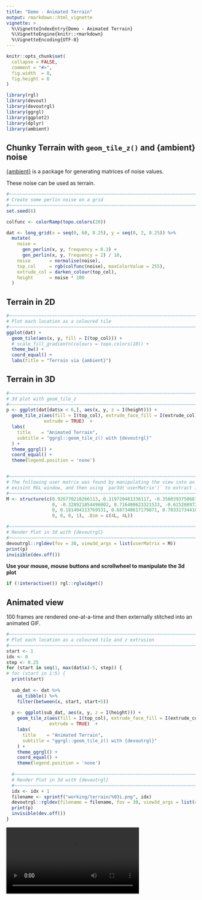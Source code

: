 ```yaml
---
title: "Demo - Animated Terrain"
output: rmarkdown::html_vignette
vignette: >
  %\VignetteIndexEntry{Demo - Animated Terrain}
  %\VignetteEngine{knitr::rmarkdown}
  %\VignetteEncoding{UTF-8}
---
```


```r
knitr::opts_chunk$set(
  collapse = FALSE,
  comment = "#>",
  fig.width  = 8,
  fig.height = 6
)
```

```r
library(rgl)
library(devout)
library(devoutrgl)
library(ggrgl)
library(ggplot2)
library(dplyr)
library(ambient)
```



Chunky Terrain with `geom_tile_z()`  and {ambient} noise
-----------------------------------------------------------------------------

[{ambient}](https://github.com/thomasp85/ambient) is a package for generating
matrices of noise values.

These noise can be used as terrain.

```r
#~~~~~~~~~~~~~~~~~~~~~~~~~~~~~~~~~~~~~~~~~~~~~~~~~~~~~~~~~~~~~~~~~~~~~~~~~~~~
# Create some perlin noise on a grid
#~~~~~~~~~~~~~~~~~~~~~~~~~~~~~~~~~~~~~~~~~~~~~~~~~~~~~~~~~~~~~~~~~~~~~~~~~~~~
set.seed(6)

colfunc <- colorRamp(topo.colors(20))

dat <- long_grid(x = seq(0, 60, 0.25), y = seq(0, 2, 0.25)) %>% 
  mutate(
    noise = 
      gen_perlin(x, y, frequency = 0.3) + 
      gen_perlin(x, y, frequency = 2) / 10,
    noise       = normalise(noise),
    top_col     = rgb(colfunc(noise), maxColorValue = 255),
    extrude_col = darken_colour(top_col),
    height      = noise * 100
  )
```


Terrain in 2D
-----------------------------------------------------------------------------

```r
#~~~~~~~~~~~~~~~~~~~~~~~~~~~~~~~~~~~~~~~~~~~~~~~~~~~~~~~~~~~~~~~~~~~~~~~~~~~~
# Plot each location as a coloured tile
#~~~~~~~~~~~~~~~~~~~~~~~~~~~~~~~~~~~~~~~~~~~~~~~~~~~~~~~~~~~~~~~~~~~~~~~~~~~~
ggplot(dat) + 
  geom_tile(aes(x, y, fill = I(top_col))) + 
  # scale_fill_gradientn(colours = topo.colors(10)) + 
  theme_bw() + 
  coord_equal() + 
  labs(title = "Terrain via {ambient}")
```


Terrain in 3D
-----------------------------------------------------------------------------

```r
#~~~~~~~~~~~~~~~~~~~~~~~~~~~~~~~~~~~~~~~~~~~~~~~~~~~~~~~~~~~~~~~~~~~~~~~~~~~~
# 3d plot with geom_tile_z
#~~~~~~~~~~~~~~~~~~~~~~~~~~~~~~~~~~~~~~~~~~~~~~~~~~~~~~~~~~~~~~~~~~~~~~~~~~~~
p <- ggplot(dat[dat$x < 6,], aes(x, y, z = I(height))) +
  geom_tile_z(aes(fill = I(top_col), extrude_face_fill = I(extrude_col)), colour = NA,
              extrude = TRUE)  +
  labs(
    title    = "Animated Terrain",
    subtitle = "ggrgl::geom_tile_z() with {devoutrgl}"
  ) + 
  theme_ggrgl() + 
  coord_equal() + 
  theme(legend.position = 'none')


#~~~~~~~~~~~~~~~~~~~~~~~~~~~~~~~~~~~~~~~~~~~~~~~~~~~~~~~~~~~~~~~~~~~~~~~~~~~~
# The following user matrix was found by manipulating the view into an 
# exisint RGL window, and then using `par3d('userMatrix')` to extract it
#~~~~~~~~~~~~~~~~~~~~~~~~~~~~~~~~~~~~~~~~~~~~~~~~~~~~~~~~~~~~~~~~~~~~~~~~~~~~
M <- structure(c(0.926770210266113, 0.119720481336117, -0.356039375066757, 
                 0, -0.328921854496002, 0.716400623321533, -0.615288972854614, 
                 0, 0.181404113769531, 0.687340617179871, 0.70331734418869, 0, 
                 0, 0, 0, 1), .Dim = c(4L, 4L))

#~~~~~~~~~~~~~~~~~~~~~~~~~~~~~~~~~~~~~~~~~~~~~~~~~~~~~~~~~~~~~~~~~~~~~~~~~~~~
# Render Plot in 3d with {devoutrgl}
#~~~~~~~~~~~~~~~~~~~~~~~~~~~~~~~~~~~~~~~~~~~~~~~~~~~~~~~~~~~~~~~~~~~~~~~~~~~~
devoutrgl::rgldev(fov = 30, view3d_args = list(userMatrix = M))
print(p)
invisible(dev.off())
```



**Use your mouse, mouse buttons and scrollwheel to manipulate the 3d plot**

```r
if (!interactive()) rgl::rglwidget()
```



Animated view
-----------------------------------------------------------------------------

100 frames are rendered one-at-a-time and then externally stitched into an
animated GIF.


```r
#~~~~~~~~~~~~~~~~~~~~~~~~~~~~~~~~~~~~~~~~~~~~~~~~~~~~~~~~~~~~~~~~~~~~~~~~~~~~
# Plot each location as a coloured tile and z extrusion
#~~~~~~~~~~~~~~~~~~~~~~~~~~~~~~~~~~~~~~~~~~~~~~~~~~~~~~~~~~~~~~~~~~~~~~~~~~~~
start <- 1
idx <- 0
step <- 0.25
for (start in seq(1, max(dat$x)-5, step)) {
# for (start in 1:5) {
  print(start)
  
  sub_dat <- dat %>%
    as_tibble() %>% 
    filter(between(x, start, start+5))
  
  p <- ggplot(sub_dat, aes(x, y, z = I(height))) +
    geom_tile_z(aes(fill = I(top_col), extrude_face_fill = I(extrude_col)), colour = NA,
                extrude = TRUE)  +
    labs(
      title    = "Animated Terrain",
      subtitle = "ggrgl::geom_tile_z() with {devoutrgl}"
    ) + 
    theme_ggrgl() + 
    coord_equal() + 
    theme(legend.position = 'none')
  
  #~~~~~~~~~~~~~~~~~~~~~~~~~~~~~~~~~~~~~~~~~~~~~~~~~~~~~~~~~~~~~~~~~~~~~~~~~~~~
  # Render Plot in 3d with {devoutrgl}
  #~~~~~~~~~~~~~~~~~~~~~~~~~~~~~~~~~~~~~~~~~~~~~~~~~~~~~~~~~~~~~~~~~~~~~~~~~~~~
  idx <- idx + 1
  filename <- sprintf("working/terrain/%03i.png", idx)
  devoutrgl::rgldev(filename = filename, fov = 30, view3d_args = list(userMatrix = M), close_window = TRUE)
  print(p)
  invisible(dev.off())
}
```


 <video width="70%" controls>
  <source src="images/terrain.mp4">
  Your browser does not support the video tag.
</video> 
